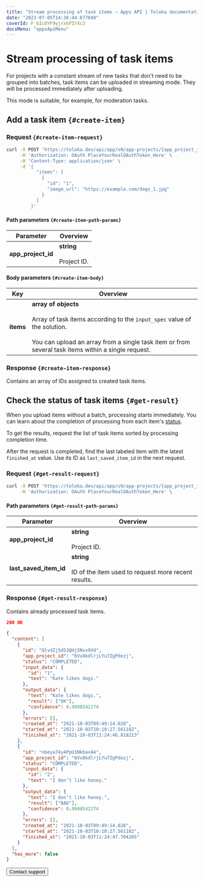 ```yaml
---
title: "Stream processing of task items — Apps API | Toloka documentation"
date: "2023-07-05T14:36:44.677849"
coverId: F_bIcOYF9yjrxkPZrXc3
docsMenu: "appsApiMenu"
---
```


# Stream processing of task items

For projects with a constant stream of new tasks that don't need to be grouped into batches, task items can be uploaded in streaming mode. They will be processed immediately after uploading.

This mode is suitable, for example, for moderation tasks.

## Add a task item `{#create-item}`

### Request `{#create-item-request}`

```bash
curl -X POST 'https://toloka.dev/api/app/v0/app-projects/{app_project_id}/items/bulk' \
     -H 'Authorization: OAuth PlaceYourRealOAuthToken_Here' \
     -H 'Content-Type: application/json' \
     -d '{
           "items": [
             {
               "id": "1",
               "image_url": "https://example.com/dogs_1.jpg"
             }
           ]
         }'
```

#### Path parameters `{#create-item-path-params}`

**Parameter**|**Overview**
----- | -----
**app_project_id**|**string**<br/><br/>Project ID.

#### Body parameters `{#create-item-body}`

**Key**|**Overview**
----- | -----
**items**|**array of objects**<br/><br/>Array of task items according to the `input_spec` value of the solution.<br/><br/>You can upload an array from a single task item or from several task items within a single request.

### Response `{#create-item-response}`

Contains an array of IDs assigned to created task items.

## Check the status of task items `{#get-result}`

<Note mode="note" title="Note">

When you upload items without a batch, processing starts immediately. You can learn about the completion of processing from each item's [status](/docs/apps-api/quickstart-api#check-items).

</Note>

To get the results, request the list of task items sorted by processing completion time.

After the request is completed, find the last labeled item with the latest `finished_at` value. Use its ID as `last_saved_item_id` in the next request.

### Request `{#get-result-request}`

```bash
curl -X POST 'https://toloka.dev/api/app/v0/app-projects/{app_project_id}/items?sort=finished&after_id={last_saved_item_id}' \
     -H 'Authorization: OAuth PlaceYourRealOAuthToken_Here' \
```

#### Path parameters `{#get-result-path-params}`

**Parameter**|**Overview**
----- | -----
**app_project_id**|**string**<br/><br/>Project ID.
**last_saved_item_id**|**string**<br/><br/>ID of the item used to request more recent results.

### Response `{#get-result-response}`

Contains already processed task items.

```json
200 OK

{
  "content": [
    {
      "id": "QlvdZj5d53QHj5Nvx9Vd",
      "app_project_id": "6Vv8kdlrjLYu7ZgPdezj",
      "status": "COMPLETED",
      "input_data": {
        "id": "1",
        "text": "Kate likes dogs."
      },
      "output_data": {
        "text": "Kate likes dogs.",
        "result": ["OK"],
        "confidence": 0.9998542274
      },
      "errors": [],
      "created_at": "2021-10-03T09:49:14.028",
      "started_at": "2021-10-03T10:10:27.561182",
      "finished_at": "2021-10-03T11:24:46.818213"
    },
    {
      "id": "nbeya74y4PpU1NkbaxA4",
      "app_project_id": "6Vv8kdlrjLYu7ZgPdezj",
      "status": "COMPLETED",
      "input_data": {
        "id": "2",
        "text": "I don’t like honey."
      },
      "output_data": {
        "text": "I don’t like honey.",
        "result": ["BAD"],
        "confidence": 0.9998542274
      },
      "errors": [],
      "created_at": "2021-10-03T09:49:14.028",
      "started_at": "2021-10-03T10:10:27.561182",
      "finished_at": "2021-10-03T11:24:47.704265"
    }
  ],
  "has_more": false
}
```

<Button themeColor="light" view="default" size="l" type="link" url="/docs/guide/troubleshooting/support?form-source=apps-api-streaming-items">Contact support</Button>